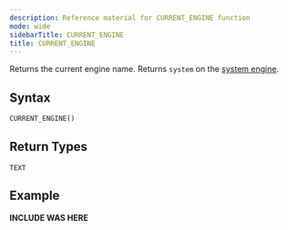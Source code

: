 ```yaml
---
description: Reference material for CURRENT_ENGINE function
mode: wide
sidebarTitle: CURRENT_ENGINE
title: CURRENT_ENGINE
---
```



Returns the current engine name.
Returns `system` on the [system engine](/Guides/operate-engines/system-engine).

## Syntax


```sql
CURRENT_ENGINE()
```

## Return Types
`TEXT`

## Example


**INCLUDE WAS HERE**


